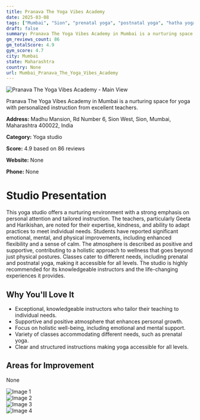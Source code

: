 ```yaml
---
title: Pranava The Yoga Vibes Academy
date: 2025-03-08
tags: ["Mumbai", "Sion", "prenatal yoga", "postnatal yoga", "hatha yoga", "supportive atmosphere", "personalized instruction", "Mumbai"]  
draft: false
summary: Pranava The Yoga Vibes Academy in Mumbai is a nurturing space for yoga with personalized instruction from excellent teachers.
gm_reviews_count: 86
gm_totalScore: 4.9
gym_score: 4.7
city: Mumbai
state: Maharashtra
country: None
url: Mumbai_Pranava_The_Yoga_Vibes_Academy
---
```


<div className="aspect-[16/9] relative my-8">
  <img 
    src="https://lh5.googleusercontent.com/p/AF1QipMZNKLURsIVdg3qfpfE3t_qukRXwaLnSOM-2bG_=w1920-h1080-k-no"
    alt="Pranava The Yoga Vibes Academy - Main View"
    className="object-cover absolute inset-0 w-full h-full rounded-lg"
  />
</div>

Pranava The Yoga Vibes Academy in Mumbai is a nurturing space for yoga with personalized instruction from excellent teachers.

**Address:** Madhu Mansion, Rd Number 6, Sion West, Sion, Mumbai, Maharashtra 400022, India

**Category:** Yoga studio

**Score:** 4.9 based on 86 reviews

**Website:** None

**Phone:** None

# Studio Presentation

This yoga studio offers a nurturing environment with a strong emphasis on personal attention and tailored instruction. The teachers, particularly Geeta and Harikishan, are noted for their expertise, kindness, and ability to adapt practices to meet individual needs. Students have reported significant emotional, mental, and physical improvements, including enhanced flexibility and a sense of calm. The atmosphere is described as positive and supportive, contributing to a holistic approach to wellness that goes beyond just physical postures. Classes cater to different needs, including prenatal and postnatal yoga, making it accessible for all levels. The studio is highly recommended for its knowledgeable instructors and the life-changing experiences it provides.



## Why You'll Love It

- Exceptional, knowledgeable instructors who tailor their teaching to individual needs.
- Supportive and positive atmosphere that enhances personal growth.
- Focus on holistic well-being, including emotional and mental support.
- Variety of classes accommodating different needs, such as prenatal yoga.
- Clear and structured instructions making yoga accessible for all levels.

## Areas for Improvement

None

<div className="grid grid-cols-1 xl:grid-cols-2 gap-4 my-8">
<div className="aspect-[4/3] relative"><img src="https://lh5.googleusercontent.com/p/AF1QipMy1i481aDwXCjR-7FzrYXv5dGTvxzJQeNYXrt3=w1920-h1080-k-no" alt="Image 1" className="object-cover absolute inset-0 w-full h-full rounded-lg" /></div>
<div className="aspect-[4/3] relative"><img src="https://lh5.googleusercontent.com/p/AF1QipPeFpf0pQAWUdInlHUt3684riM9YhMbCRQxxMpM=w1920-h1080-k-no" alt="Image 2" className="object-cover absolute inset-0 w-full h-full rounded-lg" /></div>
<div className="aspect-[4/3] relative"><img src="https://lh5.googleusercontent.com/p/AF1QipOHZn6C8qh5FSc4Wz6Gp5HV3mZwJbxVMWNf4xDr=w1920-h1080-k-no" alt="Image 3" className="object-cover absolute inset-0 w-full h-full rounded-lg" /></div>
<div className="aspect-[4/3] relative"><img src="https://lh5.googleusercontent.com/p/AF1QipNUmj2F3uo6xugjFzxeXY3Dbt0_iXJvqjEPjRSl=w1920-h1080-k-no" alt="Image 4" className="object-cover absolute inset-0 w-full h-full rounded-lg" /></div>
</div>
